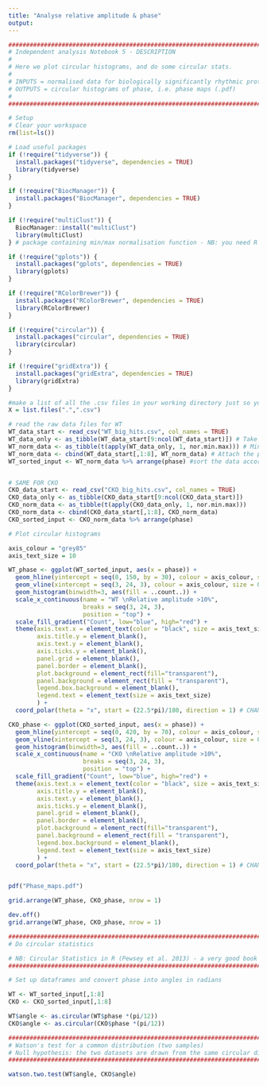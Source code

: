 ```yaml
---
title: "Analyse relative amplitude & phase"
output: 
---
```


```r
#######################################################################################################################################
# Independent analysis Notebook 5 - DESCRIPTION
#
# Here we plot circular histograms, and do some circular stats.
#
# INPUTS = normalised data for biologically significantly rhythmic proteins (.csv)
# OUTPUTS = circular histograms of phase, i.e. phase maps (.pdf)
# 
#######################################################################################################################################
```

```r
# Setup
# Clear your workspace
rm(list=ls())

# Load useful packages
if (!require("tidyverse")) {
  install.packages("tidyverse", dependencies = TRUE)
  library(tidyverse)
} 

if (!require("BiocManager")) {
  install.packages("BiocManager", dependencies = TRUE)
}

if (!require("multiClust")) {
  BiocManager::install("multiClust")
  library(multiClust)
} # package containing min/max normalisation function - NB: you need R version ≥ 3.6.0 for this!

if (!require("gplots")) {
  install.packages("gplots", dependencies = TRUE)
  library(gplots)
}

if (!require("RColorBrewer")) {
  install.packages("RColorBrewer", dependencies = TRUE)
  library(RColorBrewer)
}

if (!require("circular")) {
  install.packages("circular", dependencies = TRUE)
  library(circular)
}

if (!require("gridExtra")) {
  install.packages("gridExtra", dependencies = TRUE)
  library(gridExtra)
}

#make a list of all the .csv files in your working directory just so you can see what's going on
X = list.files(".",".csv")

# read the raw data files for WT
WT_data_start <- read_csv("WT_big_hits.csv", col_names = TRUE)
WT_data_only <- as_tibble(WT_data_start[9:ncol(WT_data_start)]) # Take only the data columns
WT_norm_data <- as_tibble(t(apply(WT_data_only, 1, nor.min.max))) # Min-max normalise each protein, then transform the resulting matrix (the apply function gives the results in columns instead of rows), then convert it into a tibble
WT_norm_data <- cbind(WT_data_start[,1:8], WT_norm_data) # Attach the protein names and stats to the min-max normalised data
WT_sorted_input <- WT_norm_data %>% arrange(phase) #sort the data according to phase


# SAME FOR CKO
CKO_data_start <- read_csv("CKO_big_hits.csv", col_names = TRUE)
CKO_data_only <- as_tibble(CKO_data_start[9:ncol(CKO_data_start)])
CKO_norm_data <- as_tibble(t(apply(CKO_data_only, 1, nor.min.max)))
CKO_norm_data <- cbind(CKO_data_start[,1:8], CKO_norm_data)
CKO_sorted_input <- CKO_norm_data %>% arrange(phase)

```


```r
# Plot circular histograms

axis_colour = "grey85"
axis_text_size = 10

WT_phase <- ggplot(WT_sorted_input, aes(x = phase)) + 
  geom_hline(yintercept = seq(0, 150, by = 30), colour = axis_colour, size = 0.2) +
  geom_vline(xintercept = seq(3, 24, 3), colour = axis_colour, size = 0.2) +
  geom_histogram(binwidth=3, aes(fill = ..count..)) +
  scale_x_continuous(name = "WT \nRelative amplitude >10%",
                     breaks = seq(3, 24, 3),
                     position = "top") +
  scale_fill_gradient("Count", low="blue", high="red") +
  theme(axis.text.x = element_text(color = "black", size = axis_text_size, vjust = 0),
        axis.title.y = element_blank(), 
        axis.text.y = element_blank(),
        axis.ticks.y = element_blank(),
        panel.grid = element_blank(),
        panel.border = element_blank(),
        plot.background = element_rect(fill="transparent"),
        panel.background = element_rect(fill = "transparent"),
        legend.box.background = element_blank(),
        legend.text = element_text(size = axis_text_size)
        ) +
  coord_polar(theta = "x", start = (22.5*pi)/180, direction = 1) # CHANGE THE ANGLE IN TO ALTER ROTATION - must be in radians, or just add to the formula

CKO_phase <- ggplot(CKO_sorted_input, aes(x = phase)) + 
  geom_hline(yintercept = seq(0, 420, by = 70), colour = axis_colour, size = 0.2) +
  geom_vline(xintercept = seq(3, 24, 3), colour = axis_colour, size = 0.2) +
  geom_histogram(binwidth=3, aes(fill = ..count..)) +
  scale_x_continuous(name = "CKO \nRelative amplitude >10%",
                     breaks = seq(3, 24, 3),
                     position = "top") +
  scale_fill_gradient("Count", low="blue", high="red") +
  theme(axis.text.x = element_text(color = "black", size = axis_text_size, vjust = 0),
        axis.title.y = element_blank(), 
        axis.text.y = element_blank(),
        axis.ticks.y = element_blank(),
        panel.grid = element_blank(),
        panel.border = element_blank(),
        plot.background = element_rect(fill="transparent"),
        panel.background = element_rect(fill = "transparent"),
        legend.box.background = element_blank(),
        legend.text = element_text(size = axis_text_size)
        ) +
  coord_polar(theta = "x", start = (22.5*pi)/180, direction = 1) # CHANGE THE ANGLE IN TO ALTER ROTATION - must be in radians, or just add to the formula


pdf("Phase_maps.pdf")

grid.arrange(WT_phase, CKO_phase, nrow = 1)

dev.off()
grid.arrange(WT_phase, CKO_phase, nrow = 1)

```

```r
#######################################################################################################################################
# Do circular statistics

# NB: Circular Statistics in R (Pewsey et al. 2013) - a very good book to read, and justification for the analysis method.
#######################################################################################################################################

# Set up dataframes and convert phase into angles in radians

WT <- WT_sorted_input[,1:8]
CKO <- CKO_sorted_input[,1:8]

WT$angle <- as.circular(WT$phase *(pi/12))
CKO$angle <- as.circular(CKO$phase *(pi/12))

#######################################################################################################################################
# Watson's test for a common distribution (two samples)
# Null hypothesis: the two datasets are drawn from the same circular distribution.
#######################################################################################################################################

watson.two.test(WT$angle, CKO$angle)

```







